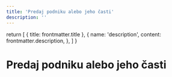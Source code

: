 ```yaml
---
title: 'Predaj podniku alebo jeho časti'
description: ''
---
```


  return [
    { title: frontmatter.title },
    {
      name: 'description',
      content: frontmatter.description,
    },
  ]
}

# Predaj podniku alebo jeho časti
